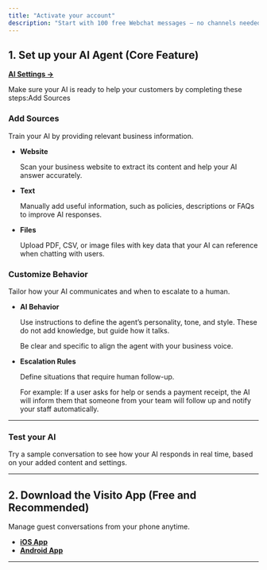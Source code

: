 ```yaml
---
title: "Activate your account"
description: "Start with 100 free Webchat messages – no channels needed. We recommend completing setup from your computer for a smoother experience."
---
```


## 1. Set up your AI Agent (Core Feature)

[**AI Settings →**](https://app.visitoai.com/ai)

Make sure your AI is ready to help your customers by completing these steps:Add Sources

### Add Sources

Train your AI by providing relevant business information.

- **Website**

  Scan your business website to extract its content and help your AI answer accurately.
- **Text**

  Manually add useful information, such as policies, descriptions or FAQs to improve AI responses.
- **Files**

  Upload PDF, CSV, or image files with key data that your AI can reference when chatting with users.

### Customize Behavior

Tailor how your AI communicates and when to escalate to a human.

- **AI Behavior**

  Use instructions to define the agent’s personality, tone, and style. These do not add knowledge, but guide how it talks.

  Be clear and specific to align the agent with your business voice.
- **Escalation Rules**

  Define situations that require human follow-up.

  For example: If a user asks for help or sends a payment receipt, the AI will inform them that someone from your team will follow up and notify your staff automatically.

---

### Test your AI

Try a sample conversation to see how your AI responds in real time, based on your added content and settings.

---

## 2. Download the Visito App (Free and Recommended)

Manage guest conversations from your phone anytime.

- [**iOS App**](https://apps.apple.com/us/app/visito-ai/id6475635950?l=en-US)
- [**Android App**](https://play.google.com/store/apps/details?id=visito.app.production&pli=1)

---